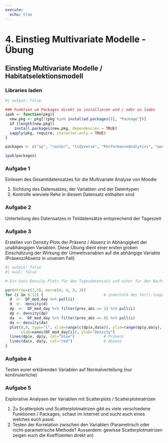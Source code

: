 ```yaml
---
execute:
  echo: true
---
```


# 4. Einstieg Multivariate Modelle - Übung

## Einstieg Multivariate Modelle / Habitatselektionsmodell

### Libraries laden

```r
#| output: false

### Funktion um Packages direkt zu installieren und / oder zu laden
ipak <- function(pkg){
  new.pkg <- pkg[!(pkg %in% installed.packages()[, "Package"])]
  if (length(new.pkg)) 
    install.packages(new.pkg, dependencies = TRUE)
  sapply(pkg, require, character.only = TRUE)
}

packages <- c("sp", "raster", "tidyverse", "PerformanceAnalytics", "pastecs", "car")

ipak(packages)
```

### Aufgabe 1

Einlesen des Gesamtdatensatzes für die Multivariate Analyse von Moodle

1) Sichtung des Datensatzes, der Variablen und der Datentypen
2) Kontrolle wieviele Rehe in diesem Datensatz enthalten sind

### Aufgabe 2

Unterteilung des Datensatzes in Teildatensätze entsprechend der Tageszeit 

### Aufgabe 3

Erstellen von Density Plots der Präsenz / Absenz in Abhängigkeit der unabhängigen Variablen. Diese Übung dient einer ersten groben Einschätzung der Wirkung der Umweltvariablen auf die abhängige Variable (Präsenz/Absenz in unserem Fall)

```r
#| output: false
#| eval: false

# Ein Satz Density Plots für den Tagesdatensatz und einer für den Nachtdatensatz 

par(mfrow=c(3,3), mar=c(4, 4, 3, 3))
for (i in 6:12) {                           # innerhalb des for()-loops die Nummern der gewünschten Spalten einstellen
  d  <-  DF_mod_day %>% pull(i)
  d  <-  density(d)
  dp  <-  DF_mod_day %>% filter(pres_abs == 1) %>% pull(i)
  dp <- density(dp)
  da  <-  DF_mod_day %>% filter(pres_abs == 0) %>% pull(i)
  da <- density(da)
  plot(0,0, type="l", xlim=range(c(dp$x,da$x)), ylim=range(dp$y,da$y), 
       xlab=names(DF_mod_day[i]), ylab="Density")
  lines(dp$x, dp$y, col="blue")             # Präsenz
  lines(da$x, da$y, col="red")              # Absenz
}
```

### Aufgabe 4

Testen eurer erklärenden Variablen auf Normalverteilung (nur kontinuierliche) 

### Aufgabe 5

Explorative Analysen der Variablen mit Scatterplots / Scatterplotmatrizen 

1) Zu Scatterplots und Scatterplotmatrizen gibt es viele verschiedene Funktionen / Packages, schaut im Internet und sucht euch eines welches euch passt.
2) Testen der Korrelation zwischen den Variablen (Parametrisch oder nicht-parametrische Methode? Ausserdem: gewisse Scatterplotmatrizen zeigen euch die Koeffizenten direkt an)
